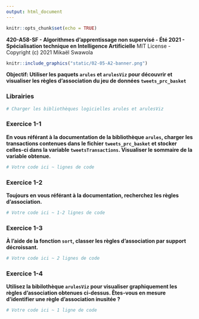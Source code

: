 ```yaml
---
output: html_document
---
```


```r
knitr::opts_chunk$set(echo = TRUE)
```

**420-A58-SF - Algorithmes d'apprentissage non supervisé - Été 2021 - Spécialisation technique en Intelligence Artificielle**
MIT License - Copyright (c) 2021 Mikaël Swawola

```r
knitr::include_graphics("static/02-05-A2-banner.png")
```

**Objectif: Utiliser les paquets `arules` et `arulesViz` pour découvrir et visualiser les règles d'association du jeu de données `tweets_prc_basket`**

### Librairies

```r
# Charger les bibliothèques logicielles arules et arulesViz

```


### Exercice 1-1
**En vous référant à la documentation de la bibliothèque `arules`, charger les transactions contenues dans le fichier `tweets_prc_basket` et stocker celles-ci dans la variable `tweetsTransactions`. Visualiser le sommaire de la variable obtenue.**
```r
# Votre code ici ~ lignes de code

```


### Exercice 1-2
**Toujours en vous référant à la documentation, recherchez les règles d'association.**
```r
# Votre code ici ~ 1-2 lignes de code

```


### Exercice 1-3
**À l'aide de la fonction `sort`, classer les règles d'association par support décroissant.**
```r
# Votre code ici ~ 2 lignes de code

```


### Exercice 1-4
**Utilisez la bibilothèque `arulesViz` pour visualiser graphiquement les règles d'association obtenues ci-dessus. Êtes-vous en mesure d'identifier une règle d'association inusitée ?**
```r
# Votre code ici ~ 1 ligne de code

```
